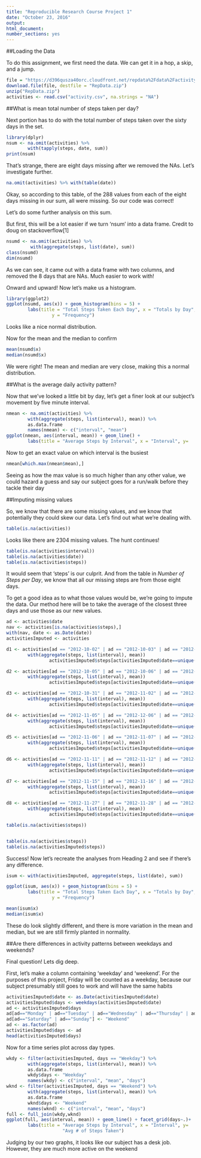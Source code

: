 ---
title: "Reproducible Research Course Project 1"
date: "October 23, 2016"
output: 
html_document: 
number_sections: yes
---



##Loading the Data

To do this assignment, we first need the data. We can get it in a hop, a skip, and a jump.

```{r download and read, cache=TRUE}
file = "https://d396qusza40orc.cloudfront.net/repdata%2Fdata%2Factivity.zip"
download.file(file, destfile = "RepData.zip")
unzip("RepData.zip")
activities <- read.csv("activity.csv", na.strings = "NA")
```


##What is mean total number of steps taken per day?

Next portion has to do with the total number of steps taken over the sixty days in the set. 

``` {r total steps per day, message=FALSE}
library(dplyr)
nsum <- na.omit(activities) %>% 
        with(tapply(steps, date, sum))
print(nsum)
```

That's strange, there are eight days missing after we removed the NAs. Let's investigate further.

``` {r total steps na table}
na.omit(activities) %>% with(table(date))
```

Okay, so according to this table, of the 288 values from each of the eight days missing in our sum, all were missing. So our code was correct!

Let's do some further analysis on this sum.

But first, this will be a lot easier if we turn 'nsum' into a data frame. Credit to doug on stackoverflow[1]

``` {r total steps dataframe}
nsumd <- na.omit(activities) %>% 
         with(aggregate(steps, list(date), sum))
class(nsumd)
dim(nsumd)
```

As we can see, it came out with a data frame with two columns, and removed the 8 days that are NAs. Much easier to work with!

Onward and upward! Now let's make us a histogram.

``` {r total steps histogram}
library(ggplot2)
ggplot(nsumd, aes(x)) + geom_histogram(bins = 5) + 
        labs(title = "Total Steps Taken Each Day", x = "Totals by Day",
                 y = "Frequency")
```

Looks like a nice normal distribution.

Now for the mean and the median to confirm

``` {r total steps stats}
mean(nsumd$x)
median(nsumd$x)
```

We were right! The mean and median are very close, making this a normal distribution. 

##What is the average daily activity pattern?

Now that we've looked a little bit by day, let's get a finer look at our subject's movement by five minute interval.

``` {r adap plot}
nmean <- na.omit(activities) %>% 
        with(aggregate(steps, list(interval), mean)) %>% 
        as.data.frame
        names(nmean) <- c("interval", "mean")
ggplot(nmean, aes(interval, mean)) + geom_line() + 
        labs(title = "Average Steps by Interval", x = "Interval", y=                      "Avg # of Steps Taken")
```

Now to get an exact value on which interval is the busiest

``` {r adap max}
nmean[which.max(nmean$mean),]
```

Seeing as how the max value is so much higher than any other value, we could hazard a guess and say our subject goes for a run/walk before they tackle their day

##Imputing missing values

So, we know that there are some missing values, and we know that potentially they could skew our data. Let's find out what we're dealing with.

``` {r mv subset creation}
table(is.na(activities))
```

Looks like there are 2304 missing values. The hunt continues!

``` {r mv query}
table(is.na(activities$interval))
table(is.na(activities$date))
table(is.na(activities$steps))
```

It would seem that 'steps' is our culprit. And from the table in *Number of Steps per Day*, we know that all our missing steps are from those eight days. 

To get a good idea as to what those values would be, we're going to impute the data. Our method here will be to take the average of the closest three days and use those as our new values.

``` {r mv imputing values}
ad <- activities$date
nav <- activities[is.na(activities$steps),]
with(nav, date <- as.Date(date))
activitiesImputed <- activities

d1 <- activities[ad == "2012-10-02" | ad == "2012-10-03" | ad == "2012-10-04",] %>% 
        with(aggregate(steps, list(interval), mean))
                activitiesImputed$steps[activitiesImputed$date==unique(nav$date)[1]] <- d1$x

d2 <- activities[ad == "2012-10-05" | ad == "2012-10-06" | ad == "2012-10-07",] %>% 
        with(aggregate(steps, list(interval), mean))
                activitiesImputed$steps[activitiesImputed$date==unique(nav$date)[2]] <- d2$x

d3 <- activities[ad == "2012-10-31" | ad == "2012-11-02" | ad == "2012-11-03",] %>% 
        with(aggregate(steps, list(interval), mean))
                activitiesImputed$steps[activitiesImputed$date==unique(nav$date)[3]] <- d3$x

d4 <- activities[ad == "2012-11-05" | ad == "2012-12-06" | ad == "2012-11-07",] %>% 
        with(aggregate(steps, list(interval), mean))
                activitiesImputed$steps[activitiesImputed$date==unique(nav$date)[4]] <- d4$x

d5 <- activities[ad == "2012-11-06" | ad == "2012-11-07" | ad == "2012-11-08",] %>% 
        with(aggregate(steps, list(interval), mean))
                activitiesImputed$steps[activitiesImputed$date==unique(nav$date)[5]] <- d5$x

d6 <- activities[ad == "2012-11-11" | ad == "2012-11-12" | ad == "2012-11-13",] %>% 
        with(aggregate(steps, list(interval), mean))
                activitiesImputed$steps[activitiesImputed$date==unique(nav$date)[6]] <- d6$x

d7 <- activities[ad == "2012-11-15" | ad == "2012-11-16" | ad == "2012-11-17",] %>%
        with(aggregate(steps, list(interval), mean))
                activitiesImputed$steps[activitiesImputed$date==unique(nav$date)[7]] <- d7$x

d8 <- activities[ad == "2012-11-27" | ad == "2012-11-28" | ad == "2012-11-29",] %>% 
        with(aggregate(steps, list(interval), mean))
                activitiesImputed$steps[activitiesImputed$date==unique(nav$date)[8]] <- d8$x

table(is.na(activities$steps))


table(is.na(activities$steps))
table(is.na(activitiesImputed$steps))

```

Success! Now let's recreate the analyses from Heading 2 and see if there's any difference.

``` {r mv recreate}
isum <- with(activitiesImputed, aggregate(steps, list(date), sum))

ggplot(isum, aes(x)) + geom_histogram(bins = 5) + 
        labs(title = "Total Steps Taken Each Day", x = "Totals by Day",
                 y = "Frequency")

mean(isum$x)
median(isum$x)
```

These do look slightly different, and there is more variation in the mean and median, but we are still firmly planted in normality.

##Are there differences in activity patterns between weekdays and weekends?

Final question! Lets dig deep.

First, let's make a column containing 'weekday' and 'weekend'. For the purposes of this project, Friday will be counted as a weekday, because our subject presumably still goes to work and will have the same habits

```{r weekend date}
activitiesImputed$date <- as.Date(activitiesImputed$date)
activitiesImputed$days <- weekdays(activitiesImputed$date)
ad <- activitiesImputed$days
ad[ad=="Monday" | ad=="Tuesday" | ad=="Wednesday" | ad=="Thursday" | ad=="Friday"] <- "Weekday"
ad[ad=="Saturday" | ad=="Sunday"] <- "Weekend"
ad <- as.factor(ad)
activitiesImputed$days <- ad
head(activitiesImputed$days)
```

Now for a time series plot across day types.
```{r weekend plot}
wkdy <- filter(activitiesImputed, days == "Weekday") %>%
        with(aggregate(steps, list(interval), mean)) %>% 
        as.data.frame
        wkdy$days <- "Weekday"
        names(wkdy) <- c("interval", "mean", "days")
wknd <- filter(activitiesImputed, days == "Weekend") %>%
        with(aggregate(steps, list(interval), mean)) %>% 
        as.data.frame
        wknd$days <- "Weekend"
        names(wknd) <- c("interval", "mean", "days")
full <- full_join(wkdy,wknd)
ggplot(full, aes(interval, mean)) + geom_line() + facet_grid(days~.)+ 
        labs(title = "Average Steps by Interval", x = "Interval", y=
                     "Avg # of Steps Taken")
```

Judging by our two graphs, it looks like our subject has a desk job. However, they are much more active on the weekend
